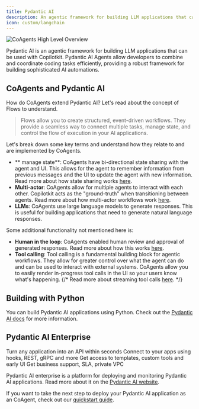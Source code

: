```yaml
---
title: Pydantic AI
description: An agentic framework for building LLM applications that can be used with Copilotkit.
icon: custom/langchain
---
```


<Frame>
  <img
    src="https://cdn.copilotkit.ai/docs/copilotkit/images/coagents/coagents-highlevel-overview.png"
    alt="CoAgents High Level Overview"
    className="mb-10"
  />
</Frame>

Pydantic AI is an agentic framework for building LLM applications that can be used with Copilotkit. Pydantic AI Agents allow developers
to combine and coordinate coding tasks efficiently, providing a robust framework for building sophisticated AI automations.

## CoAgents and Pydantic AI

How do CoAgents extend Pydantic AI? Let's read about the concept of Flows to understand.

> Flows allow you to create structured, event-driven workflows. They provide a seamless way to connect multiple tasks, manage state, and control the flow of execution in your AI applications.

Let's break down some key terms and understand how they relate to and are implemented by CoAgents.

- ** manage state**: CoAgents have bi-directional state sharing with the agent and UI. This allows for the agent to remember
  information from previous messages and the UI to update the agent with new information. Read more about how state sharing works
  [here](/pydantic-ai/shared-state).
- **Multi-actor**: CoAgents allow for multiple agents to interact with each other. Copilotkit acts as the "ground-truth"
  when transitioning between agents. Read more about how multi-actor workflows work [here](/pydantic-ai/multi-agent-flows).
- **LLMs**: CoAgents use large language models to generate responses. This is useful for building applications that need to
  generate natural language responses.

Some additional functionality not mentioned here is:

- **Human in the loop**: CoAgents enabled human review and approval of generated responses. Read more about how this works
  [here](/pydantic-ai/human-in-the-loop).
- **Tool calling**: Tool calling is a fundamental building block for agentic workflows. They allow for greater control over what
  the agent can do and can be used to interact with external systems. CoAgents allow you to easily render in-progress
  tool calls in the UI so your users know what's happening.
  {/* Read more about streaming tool calls [here](/pydantic-ai/shared-state/predictive-state-updates). */}

## Building with Python

You can build Pydantic AI applications using Python. Check out the [Pydantic AI docs](https://docs.pydantic-ai.com/introduction) for more information.

## Pydantic AI Enterprise

Turn any application into an API within seconds
Connect to your apps using hooks, REST, gRPC and more
Get access to templates, custom tools and early UI
Get business support, SLA, private VPC

Pydantic AI enterprise is a platform for deploying and monitoring Pydantic AI applications. Read more about it on the
[Pydantic AI website](https://www.pydantic-ai.com/enterprise).

If you want to take the next step to deploy your Pydantic AI application as an CoAgent, check out our [quickstart guide](/pydantic-ai/quickstart/pydantic-ai).